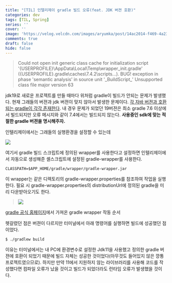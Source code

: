 ```yaml
---
title: "[TIL] 인텔리제이 gradle 빌드 오류(feat. JDK 버젼 호환)"
categories: dev
tags: [TIL, Spring]
series: ''
cover: ''
image: 'https://velog.velcdn.com/images/aryumka/post/14ac2014-f469-4a23-b3cd-d95c2e912efe/image.png'
comments: true
draft: false
hide: false
---
```


>Could not open init generic class cache for initialization script '\{USERPROFILE}\AppData\Local\Temp\wrapper_init.gradle' (\{USERPROFILE}\.gradle\caches\7.4.2\scripts\...).
> BUG! exception in phase 'semantic analysis' in source unit '\_BuildScript\_' Unsupported class file major version 63

jdk19로 새로운 프로젝트를 만들 때마다 위처럼 gradle이 빌드가 안되는 문제가 발생했다.
현재 그래들의 버젼과 jdk 버젼이 맞지 않아서 발생한 문제이다.
[각 자바 버젼과 호환되는 gradle이 각각 존재한다](https://docs.gradle.org/current/userguide/compatibility.html). 내 경우 문제가 되었던 19버젼은 최소 gradle 7.6 이상에서 빌드되지만 오류 메시지와 같이 7.4에서는 빌드되지 않는다.
**사용중인 sdk에 맞는 적절한 gradle 버젼을 명시해주자.**

인텔리제이에서는 그래들의 실행환경을 설정할 수 있는데

![](https://velog.velcdn.com/images/aryumka/post/14ac2014-f469-4a23-b3cd-d95c2e912efe/image.png)

여기서 gradle 빌드 스크립트에 정의된 wrapper를 사용한다고 설정하면 인텔리제이에서 자동으로 생성해준 셸스크립트에 설정된 gradle-wrapper를 사용한다.

```
CLASSPATH=$APP_HOME/gradle/wrapper/gradle-wrapper.jar
```

이 wrapper는 같은 디렉토리의 gradle-wrapper.properties를 참조하여 작업을 실행한다. 필요 시 gradle-wrapper.properties의 distributionUrl에 정의된 gradle을 미리 다운받아오기도 한다. 

>![](https://velog.velcdn.com/images/aryumka/post/031aa88c-4a40-4903-91c1-213007e9f791/image.png)

[gradle 공식 홈페이지](https://docs.gradle.org/current/userguide/gradle_wrapper.html)에서 가져온 gradle wrapper 작동 순서

헷갈렸던 점은 버젼이 다르지만 터미널에서 아래 명령어를 실행하면 빌드에 성공했던 점이었다.

```shell
$ ./gradlew build
```

이유는 터미널에서는 내 PC에 환경변수로 설정한 Jdk11을 사용했고 정의한 gradle 버젼에 호환이 되었기 때문에 빌드 자체는 성공한 것이었다(아무것도 들어있지 않은 깡통 프로젝트였으므로). 하지만 만약 11에서 지원하지 않는 라이브러리를 사용해 코드를 작성했다면 컴파일 오류가 났을 것이고 빌드가 되었더라도 런타임 오류가 발생했을 것이다.
